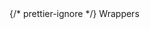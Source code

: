 <div style={{ float: "left", display: "table-column", width: "20%" }}>
  {/* prettier-ignore */}
  <span
    style={{
      background: "#FFFAED",
      color: "#CA9400",
      borderRadius: "10px",
      fontSize: ".8em",
      padding: "2px 10px",
      display: "inline-block",
      fontWeight: "500",
      letterSpacing: ".5px",
      whiteSpace: "nowrap",
    }}
  >Wrappers</span>
</div>
